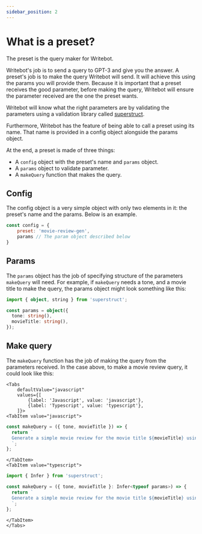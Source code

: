 ```yaml
---
sidebar_position: 2
---
```


# What is a preset?

The preset is the query maker for Writebot.

Writebot's job is to send a query to GPT-3 and give you the answer. A preset's job is to make the query Writebot will send.
It will achieve this using the params you will provide them. Because it is important that a preset receives the good parameter, before making
the query, Writebot will ensure the parameter received are the one the preset wants.

Writebot will know what the right parameters are by validating the parameters using a validation library called [superstruct](https://docs.superstructjs.org).

Furthermore, Writebot has the feature of being able to call a preset using its name. That name is provided in a config object alongside the params object.

At the end, a preset is made of three things:
- A `config` object with the preset's name and `params` object.
- A `params` object to validate parameter.
- A `makeQuery` function that makes the query.

## Config

The config object is a very simple object with only two elements in it: the preset's name and the params. Below is an example.

```javascript
const config = {
    preset: 'movie-review-gen',
    params // The param object described below
}
```

## Params

The `params` object has the job of specifying structure of the parameters `makeQuery` will need. For example, if `makeQuery` needs a tone, and a movie title to make the query,
the params object might look something like this:

```typescript
import { object, string } from 'superstruct';

const params = object({
  tone: string(),
  movieTitle: string(),
});
```

## Make query

The `makeQuery` function has the job of making the query from the parameters received. In the case above, to make a movie review query, it could look like this:


```mdx-code-block
<Tabs
    defaultValue="javascript"
    values={[
        {label: 'Javascript', value: 'javascript'},
        {label: 'Typescript', value: 'typescript'},
    ]}>
<TabItem value="javascript">
```

```javascript
const makeQuery = ({ tone, movieTitle }) => {
  return `
  Generate a simple movie review for the movie title ${movieTitle} using the following tone ${tone}.
  `;
};
```

```mdx-code-block
</TabItem>
<TabItem value="typescript">
```

```typescript
import { Infer } from 'superstruct';

const makeQuery = ({ tone, movieTitle }: Infer<typeof params>) => {
  return `
  Generate a simple movie review for the movie title ${movieTitle} using the following tone ${tone}.
  `;
};
```

```mdx-code-block
</TabItem>
</Tabs>
```
